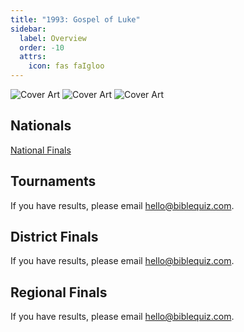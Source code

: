 ```yaml
---
title: "1993: Gospel of Luke"
sidebar:
  label: Overview
  order: -10
  attrs:
    icon: fas faIgloo
---
```


<div class="flex justify-center">
    <img src="/assets/scripture-portions/1993.jpg" alt="Cover Art" class="mt-0 mr-4" style="max-height:400px" />
    <img src="/assets/scripture-portions/1993b.jpg" alt="Cover Art" class="mt-0 mr-4" style="max-height:400px" />
    <img src="/assets/scripture-portions/1993-Study-Guide.jpg" class="mt-0" alt="Cover Art" style="max-height:400px" />
</div>

## Nationals
<a href="/tbq/seasons/1993/nationals/" class="btn btn-primary">National Finals</a>

## Tournaments
If you have results, please email [hello@biblequiz.com](mailto:hello@biblequiz.com).

## District Finals
If you have results, please email [hello@biblequiz.com](mailto:hello@biblequiz.com).

## Regional Finals
If you have results, please email [hello@biblequiz.com](mailto:hello@biblequiz.com).
